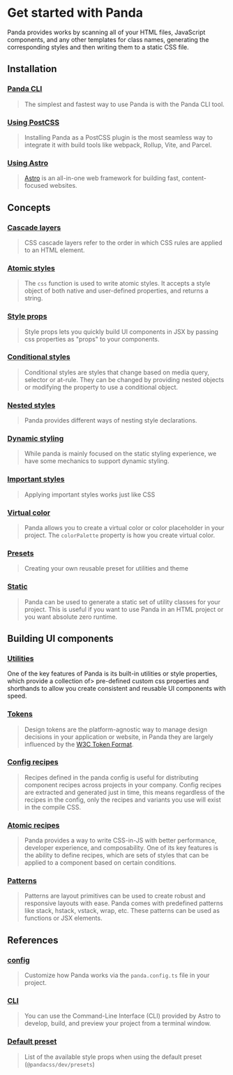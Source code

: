 # Get started with Panda

Panda provides works by scanning all of your HTML files, JavaScript components, and any other templates for class names,
generating the corresponding styles and then writing them to a static CSS file.

## Installation

### [Panda CLI](./cli.mdx)

> The simplest and fastest way to use Panda is with the Panda CLI tool.

### [Using PostCSS](./postcss.mdx)

> Installing Panda as a PostCSS plugin is the most seamless way to integrate it with build tools like webpack, Rollup,
> Vite, and Parcel.

### [Using Astro](./astro.mdx)

> [Astro](https://astro.build/) is an all-in-one web framework for building fast, content-focused websites.

## Concepts

### [Cascade layers](/docs/concepts/cascade-layers.mdx)

> CSS cascade layers refer to the order in which CSS rules are applied to an HTML element.

### [Atomic styles](/docs/concepts/atomic-styles.mdx)

> The `css` function is used to write atomic styles. It accepts a style object of both native and user-defined
> properties, and returns a string.

### [Style props](/docs/concepts/style-props.mdx)

> Style props lets you quickly build UI components in JSX by passing css properties as "props" to your components.

### [Conditional styles](/docs/concepts/conditional-styles.mdx)

> Conditional styles are styles that change based on media query, selector or at-rule. They can be changed by providing
> nested objects or modifying the property to use a conditional object.

### [Nested styles](/docs/concepts/nested-styles.mdx)

> Panda provides different ways of nesting style declarations.

### [Dynamic styling](/docs/concepts/dynamic-styling.mdx)

> While panda is mainly focused on the static styling experience, we have some mechanics to support dynamic styling.

### [Important styles](/docs/concepts/important.mdx)

> Applying important styles works just like CSS

### [Virtual color](/docs/virtual-color.mdx)

> Panda allows you to create a virtual color or color placeholder in your project. The `colorPalette` property is how
> you create virtual color.

### [Presets](/docs/creating-a-preset.mdx)

> Creating your own reusable preset for utilities and theme

### [Static](/docs/static.mdx)

> Panda can be used to generate a static set of utility classes for your project. This is useful if you want to use
> Panda in an HTML project or you want absolute zero runtime.

## Building UI components

### [Utilities](/docs/utilities/00-intro.mdx)

One of the key features of Panda is its built-in utilities or style properties, which provide a collection of>
pre-defined custom css properties and shorthands to allow you create consistent and reusable UI components with speed.

### [Tokens](/docs/tokens/00-introduction.mdx)

> Design tokens are the platform-agnostic way to manage design decisions in your application or website, in Panda they
> are largely influenced by the [W3C Token Format](https://tr.designtokens.org/format/).

### [Config recipes](/docs/recipe/config-recipe.mdx)

> Recipes defined in the panda config is useful for distributing component recipes across projects in your company.
> Config recipes are extracted and generated just in time, this means regardless of the recipes in the config, only the
> recipes and variants you use will exist in the compile CSS.

### [Atomic recipes](/docs/recipe/atomic-recipe.mdx)

> Panda provides a way to write CSS-in-JS with better performance, developer experience, and composability. One of its
> key features is the ability to define recipes, which are sets of styles that can be applied to a component based on
> certain conditions.

### [Patterns](/docs/patterns/00-intro.mdx)

> Patterns are layout primitives can be used to create robust and responsive layouts with ease. Panda comes with
> predefined patterns like stack, hstack, vstack, wrap, etc. These patterns can be used as functions or JSX elements.

## References

### [config](/docs/reference/panda-config.mdx)

> Customize how Panda works via the `panda.config.ts` file in your project.

### [CLI](/docs/reference/cli.mdx)

> You can use the Command-Line Interface (CLI) provided by Astro to develop, build, and preview your project from a
> terminal window.

### [Default preset](/docs/references/default-style-props.mdx)

> List of the available style props when using the default preset (`@pandacss/dev/presets`)
